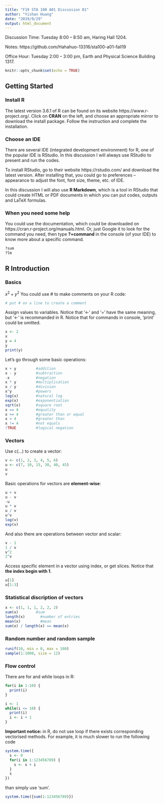 ```yaml
---
title: "F19 STA 100 A01 Discussion 01"
author: "Yishan Huang"
date: "2019/9/29"
output: html_document
---
```


Discussion Time: Tuesday 8:00 -- 8:50 am, Haring Hall 1204.

Notes: https://github.com/Hahahuo-13316/sta100-a01-fall19

Office Hour: Tuesday 2:00 -- 3:00 pm, Earth and Physical Science Building 1317.

```r
knitr::opts_chunk$set(echo = TRUE)
```

## Getting Started

### Install R

The latest version 3.6.1 of R can be found on its website https://www.r-project.org/. Click on **CRAN** on the left, and choose an appropriate mirror to download the install package. Follow the instruction and complete the installation.

### Choose an IDE

There are several IDE (integrated development environment) for R, one of the popular IDE is RStudio. In this discussion I will always use RStudio to present and run the codes. 

To install RStudio, go to their website https://rstudio.com/ and download the latest version. After installing that, you could go to preferences -- appearance to adjust the font, font size, theme, etc. of IDE.

In this discussion I will also use **R Markdown**, which is a tool in RStudio that could create HTML or PDF documents in which you can put codes, outputs and LaTeX formulas.

### When you need some help

You could use the documentation, which could be downloaded on https://cran.r-project.org/manuals.html. Or, just Google it to look for the command you need, then type **?+command** in the console (of your IDE) to know more about a specific command.

```r
?sum
?lm
```

## R Introduction

### Basics
$x^2+y^2$
You could use # to make comments on your R code:
```r
# put # on a line to create a comment
```

Assign values to variables. Notice that '<-' and '=' have the same meaning, but '<-' is recommanded in R. Notice that for commands in console, 'print' could be omitted.
```r
x <- 2
x
y = 4
y
print(y)
```

Let's go through some basic operations:
```r
x + y         #addition
x - y         #subtraction
-x            #negation
x * y         #multiplication
x / y         #division
x^y           #powers
log(x)        #natural log
exp(x)        #exponentiation
sqrt(x)       #square root
x == 4        #equality
x >= 4        #greater than or equal
x > 4         #greater than
x != 4        #not equals
!TRUE         #logical negation
```

### Vectors
Use c(...) to create a vector:
```r
v <- c(1, 2, 3, 4, 5, 6)
u <- c(7, 10, 15, 30, 40, 45)
u
v
```
Basic operations for vectors are **element-wise**:
```r
u + v
u - v
-u
u * v
u / v
u^v
log(v)
exp(v)
```
And also there are operations between vector and scalar:
```r
v - 1
1 / v
v^2
2^v
```
Access specific element in a vector using index, or get slices. Notice that **the index begin with 1**.
```r
u[1]
u[1:3]
```

### Statistical discription of vectors
```r
x <- c(1, 1, 1, 2, 2, 2)
sum(x)		  #sum
length(x)		#number of entries
mean(x)			#mean
sum(x) / length(x) == mean(x)
```

### Random number and random sample
```r
runif(10, min = 0, max = 100)
sample(1:1000, size = 12)
```

### Flow control
There are for and while loops in R:
```r
for(i in 1:10) {
  print(i)
}
```

```r
i <- 1
while(i <= 10) {
  print(i)
  i <- i + 1
}
```

**Important notice:** in R, do not use loop if there exists corresponding vectorised methods. For example, it is much slower to run the following code
```r
system.time({
  s <- 0
  for(i in 1:123456789) {
    s <- s + i
  }
  s
})
```
than simply use 'sum'.
```r
system.time({sum(1:123456789)})
```